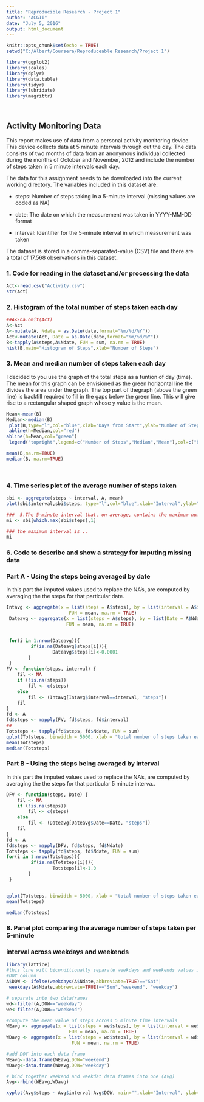 ---
title: "Reproducible Research - Project 1"
author: "ACGII"
date: "July 5, 2016"
output: html_document
---

```{r setup, include=FALSE}

knitr::opts_chunk$set(echo = TRUE)
setwd("C:/Albert/Coursera/Reproduceable Research/Project 1")

library(ggplot2) 
library(scales)
library(dplyr)
library(data.table)
library(tidyr)
library(lubridate) 
library(magrittr)




```

## Activity Monitoring Data
This report makes use of data from a personal activity monitoring device. This device collects data at 5 minute intervals through out the day. The data consists of two months of data from an anonymous individual collected during the months of October and November, 2012 and include the number of steps taken in 5 minute intervals each day.

The data for this assignment needs to be downloaded into the current working directory. The variables included in this dataset are:

-  steps: Number of steps taking in a 5-minute interval (missing values are coded as NA)

-  date: The date on which the measurement was taken in YYYY-MM-DD format

-  interval: Identifier for the 5-minute interval in which measurement was taken

The dataset is stored in a comma-separated-value (CSV) file and there are a total of 17,568 observations in this dataset.

### 1. Code for reading in the dataset and/or processing the data

```{r Activity.csv}
Act<-read.csv("Activity.csv")
str(Act)
```

### 2. Histogram of the total number of steps taken each day


```{r Act, echo=TRUE}


##A<-na.omit(Act)
A<-Act
A<-mutate(A, Ndate = as.Date(date,format="%m/%d/%Y"))
Act<-mutate(Act, Date = as.Date(date,format="%m/%d/%Y"))
B<-tapply(A$steps,A$Ndate, FUN = sum, na.rm = TRUE)
hist(B,main="Histogram of Steps",xlab="Number of Steps")


```

### 3. Mean and median number of steps taken each day
I decided to you use the graph of the total steps as a funtion of day (time).  The mean for this graph can be envisioned as the green horizontal line the divides the area under the graph.  The top part of thegraph (above the green line) is backfill required to fill in the gaps below the green line.  This will give rise to a rectangular shaped graph whose y value is the mean.
```{r df, echo=TRUE}

Mean<-mean(B)
Median<-median(B)
 plot(B,type="l",col="blue",xlab="Days from Start",ylab="Number of Steps", main="Number of Steps as a Funtion of Time" )
 abline(h=Median,col="red")
abline(h=Mean,col="green")
 legend("topright",legend=c("Number of Steps","Median","Mean"),col=c("blue","red","green"), lty=1, cex=0.8)

mean(B,na.rm=TRUE)
median(B, na.rm=TRUE)

     

```

### 4. Time series plot of the average number of steps taken

```{r A, echo=TRUE}

sbi <- aggregate(steps ~ interval, A, mean)
plot(sbi$interval,sbi$steps, type="l",col="blue",xlab="Interval",ylab="Steps")


```

```{r sbi, echo=TRUE}
###  5.The 5-minute interval that, on average, contains the maximum number of steps
mi <- sbi[which.max(sbi$steps),1]

### the maximum interval is .. 
mi

```


### 6.  Code to describe and show a strategy for imputing missing data
### Part A - Using the steps being averaged by date
In this part the imputed values used to replace the NA's, are computed by averaging the
the steps for that particular date.

```{r Dateavg, echo=TRUE}


Intavg <- aggregate(x = list(steps = A$steps), by = list(interval = A$interval),
                       FUN = mean, na.rm = TRUE)
 Dateavg <- aggregate(x = list(steps = A$steps), by = list(Date = A$Ndate),
                      FUN = mean, na.rm = TRUE)	


 for(i in 1:nrow(Dateavg)){
         if(is.na(Dateavg$steps[i])){
                 Dateavg$steps[i]<-0.0001
        }
 }
FV <- function(steps, interval) {
    fil <- NA
    if (!is.na(steps))
        fil <- c(steps)
    else
        fil <- (Intavg[Intavg$interval==interval, "steps"])
    fil
}
fd <- A
fd$steps <- mapply(FV, fd$steps, fd$interval)
##
Totsteps <- tapply(fd$steps, fd$Ndate, FUN = sum)
qplot(Totsteps, binwidth = 5000, xlab = "total number of steps taken each day",ylab="Count (Averaged Across Time Interval)",colour=I("blue"))
mean(Totsteps)
median(Totsteps)
```
### Part B - Using the steps being averaged by interval
In this part the imputed values used to replace the NA's, are computed by averaging the
the steps for that particular 5 minute interva..


```{r Intavg, echo=TRUE}

DFV <- function(steps, Date) {
    fil <- NA
    if (!is.na(steps))
        fil <- c(steps)
    else
        fil <- (Dateavg[Dateavg$Date==Date, "steps"])
    fil
}
fd <- A
fd$steps <- mapply(DFV, fd$steps, fd$Ndate)
Totsteps <- tapply(fd$steps, fd$Ndate, FUN = sum)
for(i in 1:nrow(Totsteps)){
         if(is.na(Totsteps[i])){
                 Totsteps[i]<-1.0
        }
 }


qplot(Totsteps, binwidth = 5000, xlab = "total number of steps taken each day",ylab="Count (Averaged Across Date)",colour=I("red"))
mean(Totsteps)

median(Totsteps)


```
                     
                      
                     
### 8.  Panel plot comparing the average number of steps taken per 5-minute 
###     interval across weekdays and weekends

```{r DOW, echo=TRUE}

library(lattice)
#this line will biconditionally separate weekdays and weekends values into the
#DOY column
A$DOW <- ifelse(weekdays(A$Ndate,abbreviate=TRUE)=="Sat"|
 weekdays(A$Ndate,abbreviate=TRUE)=="Sun","weekend", "weekday")

# separate into two dataframes
wd<-filter(A,DOW=="weekday")
we<-filter(A,DOW=="weekend")

#compute the mean value of steps across 5 minute time intervals
WEavg <- aggregate(x = list(steps = we$steps), by = list(interval = we$interval),
                       FUN = mean, na.rm = TRUE)
WDavg <- aggregate(x = list(steps = wd$steps), by = list(interval = wd$interval),
                        FUN = mean, na.rm = TRUE)

#add DOY into each data frame
WEavg<-data.frame(WEavg,DOW="weekend")
WDavg<-data.frame(WDavg,DOW="weekday")

# bind together weekend and weekdat data frames into one (Avg)
Avg<-rbind(WEavg,WDavg)

xyplot(Avg$steps ~ Avg$interval|Avg$DOW, main="",xlab="Interval", ylab="Number of Steps",layout=c(1,2), type="l")

```





